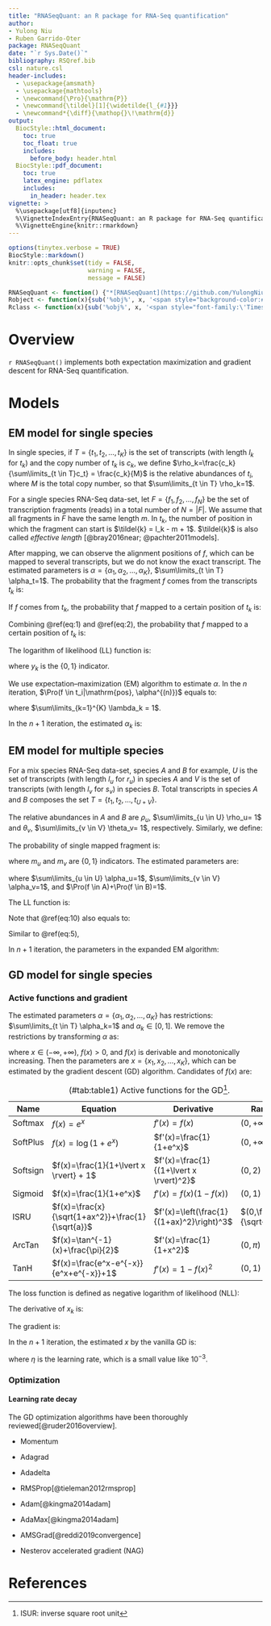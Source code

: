 ```yaml
---
title: "RNASeqQuant: an R package for RNA-Seq quantification"
author: 
- Yulong Niu
- Ruben Garrido-Oter
package: RNASeqQuant
date: "`r Sys.Date()`"
bibliography: RSQref.bib
csl: nature.csl
header-includes:
  - \usepackage{amsmath}
  - \usepackage{mathtools}
  - \newcommand{\Pro}{\mathrm{P}}
  - \newcommand{\tildel}[1]{\widetilde{l_{#1}}}
  - \newcommand*{\diff}{\mathop{}\!\mathrm{d}}
output:
  BiocStyle::html_document:
    toc: true
    toc_float: true
    includes:
      before_body: header.html
  BiocStyle::pdf_document:
    toc: true
    latex_engine: pdflatex
    includes:
      in_header: header.tex
vignette: >
  %\usepackage[utf8]{inputenc}
  %\VignetteIndexEntry{RNASeqQuant: an R package for RNA-Seq quantification}
  %\VignetteEngine{knitr::rmarkdown}
---
```


```r
options(tinytex.verbose = TRUE)
BiocStyle::markdown()
knitr::opts_chunk$set(tidy = FALSE,
                      warning = FALSE,
                      message = FALSE)
```

``` r
RNASeqQuant <- function() {"*[RNASeqQuant](https://github.com/YulongNiu/RNASeqQuant)*"}
Robject <- function(x){sub('%obj%', x, '<span style="background-color:#F0F0F0;color:#404040;font-family:\'Lucida Console\', monospace">%obj%</span>')}
Rclass <- function(x){sub('%obj%', x, '<span style="font-family:\'Times New Roman\', Times, serif;font-style: italic">%obj%</span>')}
```

# Overview

`r RNASeqQuant()` implements both expectation maximization and gradient descent for RNA-Seq quantification.

# Models

## EM model for single species

In single species, if $T=\{t_1, t_2, \dots, t_K\}$ is the set of transcripts (with length $l_k$ for $t_k$) and the copy number of $t_k$ is $c_k$, we define $\rho_k=\frac{c_k}{\sum\limits_{t \in T}c_t} = \frac{c_k}{M}$ is the relative abundances of $t_i$, where $M$ is the total copy number, so that $\sum\limits_{t \in T} \rho_k=1$.

For a single species RNA-Seq data-set, let $F=\{f_1, f_2, \dots, f_N\}$ be the set of transcription fragments (reads) in a total number of $N=|F|$. We assume that all fragments in $F$ have the same length $m$. In $t_k$, the number of position in which the fragment can start is $\tildel{k} = l_k - m + 1$. $\tildel{k}$ is also called *effective length* [@bray2016near; @pachter2011models].

After mapping, we can observe the alignment positions of $f$, which can be mapped to several transcripts, but we do not know the exact transcript. The estimated parameters is $\alpha=\{\alpha_1, \alpha_2, \dots, \alpha_K\}$, $\sum\limits_{t \in T} \alpha_t=1$. The probability that the fragment $f$ comes from the transcripts $t_k$ is:

\begin{equation}
\begin{split}
\Pro(f \in t_k) &= \frac{\rho_k M \tildel{k}}{\sum\limits_{t \in T} \rho_t M \tildel{t}} \\
&= \frac{\rho_k \tildel{k}}{\sum\limits_{t \in T} \rho_t \tildel{t}} \\
&= \alpha_k
\end{split}
(\#eq:1)
\end{equation}

If $f$ comes from $t_k$, the probability that $f$ mapped to a certain position of $t_k$ is:

\begin{equation}
\begin{split}
\Pro(\mathrm{pos}|f \in t_k) = \frac{1}{\tildel{k}}
\end{split}
(\#eq:2)
\end{equation}

Combining \@ref(eq:1) and \@ref(eq:2), the probability that $f$ mapped to a certain position of $t_k$ is:

\begin{equation}
\begin{split}
\Pro(f \in t_k, \mathrm{pos}) = \frac{\alpha_k}{\tildel{k}}
\end{split}
(\#eq:3)
\end{equation}

The logarithm of likelihood (LL) function is:

\begin{equation}
\begin{split}
LL(\alpha) &= \sum\limits_{f \in F} \log \left(\Pro(\mathrm{pos}|\alpha)\ \right) \\
&= \sum\limits_{f \in F} \log \left( \sum_{t \in T} \Pro(\mathrm{pos}, f \in t|\alpha) \right) \\
&= \sum\limits_{f \in F} \log \left( \sum_{t \in T} y_t \frac{\alpha_t}{\tildel{t}} \right) \\
\end{split}
(\#eq:4)
\end{equation}

where $y_k$ is the $\{0, 1\}$ indicator.

We use expectation–maximization (EM) algorithm to estimate $\alpha$. In the $n$ iteration, $\Pro(f \in t_i|\mathrm{pos}, \alpha^{(n)})$ equals to:

\begin{equation}
\begin{split}
\Pro(f \in t_k|\mathrm{pos}, \alpha^{(n)}) &= \frac{\Pro(f \in t_k, \mathrm{pos}|\alpha^{(n)})}{\sum\limits_{t \in T} \Pro(f \in t, \mathrm{pos}|\alpha^{(n)})} \\
&= \frac{\alpha_k^{(n)} \frac{y_k}{\tildel{k}}}{\sum\limits_{t \in T} \alpha_t^{(n)} \frac{y_t}{\tildel{t}}} \\
&= \lambda_k^{(n)}
\end{split}
(\#eq:5)
\end{equation}

where $\sum\limits_{k=1}^{K} \lambda_k = 1$.

\begin{equation}
\begin{split}
\alpha^{(n+1)} &= \argmax_\alpha \left( 
\sum_{f \in F} \sum_{t \in T} \Pro(f \in t|\mathrm{pos}, \alpha^{(n)})  \log \left( \Pro(f \in t, \mathrm{pos}|\alpha^{(n)}) \right) 
\right) \\
&= \argmax_\alpha \left( 
\sum_{f \in F} \sum_{t \in T} \lambda_t^{(n)} \log\left(
\alpha_t^{(n)} \frac{y_t}{\tildel{t}}
\right)
\right) \\
&= \argmax_\alpha \left(
\sum_{f \in F} \sum_{i \in T}  \lambda_t^{(n)} \log\left(
\alpha_t^{(n)}
\right)
\right)
\end{split}
(\#eq:6)
\end{equation}

In the $n+1$ iteration, the estimated $\alpha_k$ is:

\begin{equation*}
\begin{split}
\alpha_k^{(n+1)} &= \frac{\sum\limits_{f \in F} \lambda_k^{(n)}}{\sum\limits_{t \in T} \sum\limits_{f \in F} \lambda_t^{(n)}} \\
&= \frac{\sum\limits_{f \in F} \lambda_k^{(n)}}{N}
,\ k=1, 2, \dots, K
\end{split}
\end{equation*}

## EM model for multiple species

For a mix species RNA-Seq data-set, species $A$ and $B$ for example, $U$ is the set of transcripts (with length $l_u$ for $r_u$) in species $A$ and $V$ is the set of transcripts (with length $l_v$ for $s_v$) in species $B$. Total transcripts in species $A$ and $B$ composes the set $T=\{t_1, t_2, \dots, t_{U+V}\}$. 

The relative abundances in $A$ and $B$ are $\rho_u$, $\sum\limits_{u \in U} \rho_u= 1$ and $\theta_v$, $\sum\limits_{v \in V} \theta_v= 1$, respectively. Similarly, we define:

\begin{equation}
\begin{split}
\Pro(f \in t_u) = \frac{\rho_u \tildel{u}}{\sum\limits_{u \in U} \rho_u \tildel{u}} = \alpha_u \\
\Pro(\mathrm{pos}, f \in t_u) = \frac{\alpha_u}{\tildel{u}}
\end{split}
(\#eq:7)
\end{equation}

\begin{equation}
\begin{split}
\Pro(f \in t_v) = \frac{\theta_v \tildel{v}}{\sum\limits_{v \in V} \theta_v \tildel{v}} = \beta_v \\
\Pro(\mathrm{pos}, f \in t_v) = \frac{\beta_v}{\tildel{v}}
\end{split}
(\#eq:8)
\end{equation}

The probability of single mapped fragment is:

\begin{equation}
\begin{split}
\Pro(\mathrm{pos})  &= \Pro(\mathrm{pos}, f \in A) + \Pro(\mathrm{pos}, f \in B)\\
&= \Pro(\mathrm{pos} | f \in A) \Pro(f \in A) + \Pro(\mathrm{pos} | f \in B) \Pro(f \in B) \\
&= \sum_{u \in U} \Pro(f \in t_u, \mathrm{pos} | f \in A) \Pro(f \in A) + \sum_{v \in V} \Pro(f \in t_v, \mathrm{pos} | f \in B) \Pro(f \in B) \\
&= \sum_{u \in U} m_u \frac{\alpha_u}{\tildel{u}} \Pro(f \in A) + \sum_{v \in V} m_v \frac{\beta_v}{\tildel{v}} \Pro(f \in B) 
\end{split}
(\#eq:9)
\end{equation}

where $m_u$ and $m_v$ are $\{0, 1\}$ indicators. The estimated parameters are:

\begin{equation*}
\begin{split}
\eta=\{\alpha_1, \dots, \alpha_u, \beta_1, \dots, \beta_v, \Pro(f \in A), \Pro(f \in B)\}
\end{split}
\end{equation*}

where $\sum\limits_{u \in U} \alpha_u=1$, $\sum\limits_{v \in V} \alpha_v=1$, and $\Pro(f \in A)+\Pro(f \in B)=1$.

The LL function is:

\begin{equation}
\begin{split}
LL(\eta) &= \sum\limits_{f \in F} \log \left(\Pro(\mathrm{pos}|\eta)\ \right) \\
&= \sum\limits_{f \in F} \log \left(
\sum_{u \in U} m_u \frac{\alpha_u}{\tildel{u}} \Pro(f \in A) + \sum_{v \in V} m_v \frac{\beta_v}{\tildel{v}} \Pro(f \in B)
\right)
\end{split}
(\#eq:10)
\end{equation}

Note that \@ref(eq:10) also equals to:

\begin{equation}
\begin{split}
LL(\eta) &= \sum\limits_{f \in F}  \log \left( \sum_{t \in T, S \in \{A, B\}} \left(
\Pro(\mathrm{pos} | f \in t, f \in S, \eta) \Pro(f \in t, f \in S)
\right) \right) \\
&=  \sum\limits_{f \in F}  \log \left( \sum_{t \in T, S \in \{A, B\}} \left(
m_t \frac{1}{\tildel{t}} \Pro(f \in t, f \in S)
\right) \right)
\end{split}
(\#eq:11)
\end{equation}

Similar to \@ref(eq:5), 

\begin{equation}
\begin{split}
\Pro(f \in t_u, f \in A | \mathrm{pos}, \eta^{(n)}) &= \frac{\alpha_u^{(n)} \frac{m_u}{\tildel{u}} \Pro(f \in A)^{(n)}}{\Pro(\mathrm{pos}|\eta)}\\
 &= \lambda_u^{(n)} \\
\Pro(f \in t_v, f \in B | \mathrm{pos}, \eta^{(n)}) &= \frac{\beta_v^{(n)} \frac{m_v}{\tildel{v}} \Pro(f \in B)^{(n)}}{\Pro(\mathrm{pos}|\eta)}\\
&= \lambda_v^{(n)}
\end{split}
(\#eq:12)
\end{equation}

In $n+1$ iteration, the parameters in the expanded EM algorithm:

\begin{equation*}
\begin{split}
\alpha_u^{(n+1)} &= \frac{\sum\limits_{f \in F} \lambda_u^{(n+1)}}{\sum\limits_{f \in F} \sum\limits_{u \in U} \lambda_u^{(n+1)}} \\
\beta_v^{(n+1)} &= \frac{\sum\limits_{f \in F} \lambda_v^{(n+1)}}{\sum\limits_{f \in F} \sum\limits_{v \in V} \lambda_v^{(n+1)}} \\
\Pro(f \in A)^{(n+1)} &= \frac{\sum\limits_{f \in F} \sum\limits_{u \in U} \lambda_u^{(n+1)}}{\sum\limits_{f \in F} \sum\limits_{u \in U} \lambda_u^{(n+1)} + \sum\limits_{f \in F} \sum\limits_{v \in V} \lambda_v^{(n+1)}} = \frac{\sum\limits_{f \in F} \sum\limits_{u \in U} \lambda_u^{(n+1)}}{N}\\
\Pro(f \in B)^{(n+1)} &= \frac{\sum\limits_{f \in F} \sum\limits_{v \in V} \lambda_v^{(n+1)}}{N} 
\end{split}
\end{equation*}

## GD model for single species

### Active functions and gradient

The estimated parameters $\alpha=\{\alpha_1, \alpha_2, \dots, \alpha_K\}$ has restrictions: $\sum\limits_{t \in T} \alpha_k=1$ and $\alpha_k \in [0, 1]$. We remove the restrictions by transforming $\alpha$ as:

\begin{equation}
\begin{split}
\alpha_k &= \frac{f(x_k)}{\sum\limits_{t \in T} f(x_t)} = \frac{f(x_k)}{Z} \\
\end{split}
(\#eq:13)
\end{equation}

where $x \in (-\infty, +\infty)$, $f(x) > 0$, and $f(x)$ is derivable and monotonically increasing. Then the parameters are $x=\{x_1, x_2, \dots, x_K\}$, which can be estimated by the gradient descent (GD) algorithm. Candidates of $f(x)$ are:

| Name     | Equation                                          | Derivative                                | Range                    |
|----------|---------------------------------------------------|-------------------------------------------|--------------------------|
| Softmax  | $f(x)=e^x$                                        | $f'(x)=f(x)$                              | $(0,+\infty)$            |
| SoftPlus | $f(x)=\log(1+e^x)$                                | $f'(x)=\frac{1}{1+e^x}$                   | $(0,+\infty)$            |
| Softsign | $f(x)=\frac{1}{1+\lvert x \rvert} + 1$            | $f'(x)=\frac{1}{(1+\lvert x \rvert)^2}$   | $(0,2)$                  |
| Sigmoid  | $f(x)=\frac{1}{1+e^x}$                            | $f'(x)=f(x)(1-f(x))$                      | $(0,1)$                  |
| ISRU     | $f(x)=\frac{x}{\sqrt{1+ax^2}}+\frac{1}{\sqrt{a}}$ | $f'(x)=\left(\frac{1}{(1+ax)^2}\right)^3$ | $(0,\frac{2}{\sqrt{a}})$ |
| ArcTan   | $f(x)=\tan^{-1}(x)+\frac{\pi}{2}$                 | $f'(x)=\frac{1}{1+x^2}$                   | $(0,\pi)$                |
| TanH     | $f(x)=\frac{e^x-e^{-x}}{e^x+e^{-x}}+1$            | $f'(x)=1-f(x)^2$                          | $(0,1)$                  |

: (\#tab:table1) Active functions for the GD[^1].

[^1]: ISUR: inverse square root unit

The loss function is defined as negative logarithm of likelihood (NLL):

\begin{equation}
\begin{split}
Loss(x) = NLL(x) &= -\sum\limits_{f \in F} \log \left( \sum_{t \in T} y_t \frac{\alpha_t}{\tildel{t}} \right) \\
&=  -\sum\limits_{f \in F} \log \left( \sum_{t \in T} \frac{f(x_t)}{Z} \frac{y_t}{\tildel{t}} \right) \\
&=  -\sum\limits_{f \in F} \log \left( \sum_{t \in T} f(x_t) \frac{y_t}{\tildel{t}} - \log Z \right)
\end{split}
(\#eq:14)
\end{equation}

The derivative of $x_k$ is:

\begin{equation}
\begin{split}
\frac{\diff Loss(x)}{\diff x_k} &= -\sum\limits_{f \in F} \left( 
   \frac{f'(x_k) \frac{y_k}{\tildel{k}}}{\sum\limits_{t \in T} f(x_t) \frac{y_t}{\tildel{t}}} - \frac{f'(x_k)}{Z}
   \right)
\end{split}
(\#eq:15)
\end{equation}

The gradient is:

\begin{equation}
\begin{split}
g(x)^{(n)} &= \left( \frac{\diff Loss(x)}{\diff x_1^{(n)}}, \frac{\diff Loss(x)}{\diff x_2^{(n)}}, \dots, \frac{\diff Loss(x)}{\diff x_k^{(n)}}  \right)
\end{split}
(\#eq:16)
\end{equation}

In the $n+1$ iteration, the estimated $x$ by the vanilla GD is:

\begin{equation}
\begin{split}
x^{(n+1)} &= x^{(n)} - \eta g(x)^{(n)}
\end{split}
(\#eq:17)
\end{equation}

where $\eta$ is the learning rate, which is a small value like $10^{-3}$.

### Optimization

#### Learning rate decay

\begin{equation}
\begin{split}
\eta ^{(n)} &= \frac{\eta}{1 + decay * n} \\
\end{split}
(\#eq:18)
\end{equation}


The GD optimization algorithms have been thoroughly reviewed[@ruder2016overview]. 

* Momentum

\begin{equation}
\begin{split}
v^{(n)} &= \gamma v^{(n-1)} + \eta g(x)^{(n)} \\
x^{(n+1)} &= x^{(n)} - v^{(n)}
\end{split}
(\#eq:18)
\end{equation}

* Adagrad

\begin{equation}
\begin{split}
G^{(n)} &= \sum_{i=1}^n g^2(x)^{(i)} \\
x^{(n+1)} &= x^{(n)} - \frac{\eta}{\sqrt{G^{(n)}+ \epsilon}} g(x)^{(n)}
\end{split}
(\#eq:19)
\end{equation}

* Adadelta

\begin{equation}
\begin{split}
E[g^2]^{(n)} &= \lambda E[g^2]^{(n-1)} + (1-\lambda)g^2(x)^{(n)} \\
\Delta x^{(n)} &= - \frac{\sqrt{E[\Delta x^2]^{(n-1)}+\epsilon}}{\sqrt{E[g^2]^{(n)}+\epsilon}} g^{(n)} \\
x^{(n+1)} &= x^{(n)} + \Delta x^{(n)} \\
E[\Delta x^2]^{(n+1)} &= \lambda E[\Delta x^2]^{(n)} + (1-\lambda) \Delta x^{2(n)} \\
\end{split}
(\#eq:20)
\end{equation}

* RMSProp[@tieleman2012rmsprop]

\begin{equation}
\begin{split}
E[g^2]^{(n)} &= \lambda E[g^2]^{(n-1)} + (1-\lambda)g^2(x)^{(n)} \\
x^{(n+1)} &= x^{(n)} - \frac{\eta}{\sqrt{E[g^2]^{(n)}+\epsilon}} g(x)^{(n)}
\end{split}
(\#eq:21)
\end{equation}

* Adam[@kingma2014adam]

\begin{equation}
\begin{split}
m^{(n)} &= \beta_1 m^{(n-1)} + (1-\beta_1) g(x)^{(n)} \\
v^{(n)} &= \beta_2 v^{(n-1)} + (1-\beta_2) g^2(x)^{(n)} \\
\hat{m}^{(n)} &= \frac{m^{(n)}}{1-\beta_1^n} \\
\hat{v}^{(n)} &= \frac{v^{(n)}}{1-\beta_2^n} \\
x^{(n+1)} &= x^{(n)} - \frac{\eta}{\sqrt{\hat{v}^{(n)}} + \epsilon}\hat{m}^{(n)}
\end{split}
(\#eq:22)
\end{equation}

* AdaMax[@kingma2014adam]

\begin{equation}
\begin{split}
m^{(n)} &= \beta_1 m^{(n-1)} + (1-\beta_1) g(x)^{(n)} \\
u^{(n)} &= \max \left( \beta_2 u^{(n-1)}, \left\lvert g(x)^{(n)} \right\rvert \right) \\
x^{(n+1)} &= x^{(n)} - \frac{\eta}{u^{(n)}} m^{(n)}
\end{split}
(\#eq:23)
\end{equation}


* AMSGrad[@reddi2019convergence]

\begin{equation}
\begin{split}
m^{(n)} &= \beta_1 m^{(n-1)} + (1-\beta_1) g(x)^{(n)} \\
v^{(n)} &= \beta_2 v^{(n-1)} + (1-\beta_2) g^2(x)^{(n)} \\
\hat{v}^{(n)} &= \max \left( \hat{v}^{(n-1)}, v^{(n)} \right) \\
x^{(n+1)} &= x^{(n)} - \frac{\eta}{\sqrt{\hat{v}^{(n)}} + \epsilon} m^{(n)}
\end{split}
(\#eq:24)
\end{equation}

* Nesterov accelerated gradient (NAG)

\begin{equation}
\begin{split}
v^{(n)} &= \gamma v^{(n-1)} + \eta g(x^{(n-1)} - \gamma v^{(n-1)})^{(n)} \\
x^{(n+1)} &= x^{(n)} - v^{(n)}
\end{split}
(\#eq:23)
\end{equation}


# References
